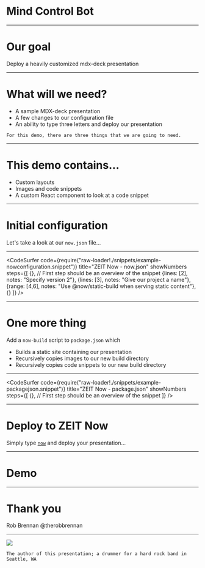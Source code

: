 
# Mind Control Bot
<Head>
  <title>Mind Control Bot</title>
</Head>

---
# Our goal
Deploy a heavily customized mdx-deck presentation

---
# What will we need?

<ul style={{listStyle: 'none'}}>
  <Appear>
    <li>A sample MDX-deck presentation</li>
    <li>A few changes to our configuration file</li>
    <li>An ability to type three letters and deploy our presentation</li>
  </Appear>
</ul>

```notes
For this demo, there are three things that we are going to need.
```

---
# This demo contains...
<ul style={{listStyle: 'none'}}>
  <Appear>
    <li>Custom layouts</li>
    <li>Images and code snippets</li>
    <li>A custom React component to look at a code snippet</li>
  </Appear>
</ul>

---
# Initial configuration
Let's take a look at our `now.json` file...

---
<CodeSurfer
  code={require("raw-loader!./snippets/example-nowconfiguration.snippet")}
  title="ZEIT Now - now.json"
  showNumbers
  steps={[
    {}, // First step should be an overview of the snippet
    {lines: [2], notes: "Specify version 2"},
    {lines: [3], notes: "Give our project a name"},
    {range: [4,6], notes: "Use @now/static-build when serving static content"},
    {}
  ]}
/>

---
# One more thing
Add a `now-build` script to `package.json` which
<ul style={{listStyle: 'none'}}>
  <Appear>
    <li>Builds a static site containing our presentation</li>
    <li>Recursively copies images to our new build directory</li>
    <li>Recursively copies code snippets to our new build directory</li>
  </Appear>
</ul>

---
<CodeSurfer
  code={require("raw-loader!./snippets/example-packagejson.snippet")}
  title="ZEIT Now - package.json"
  showNumbers
  steps={[
    {}, // First step should be an overview of the snippet
  ]}
/>

---
# Deploy to ZEIT Now
Simply type [`now`](https://zeit.co/docs) and deploy your presentation...

---
# Demo

---
# Thank you

Rob Brennan
@therobbrennan

---
<Image src='images/drummer.jpg' />

```notes
The author of this presentation; a drummer for a hard rock band in Seattle, WA
```
